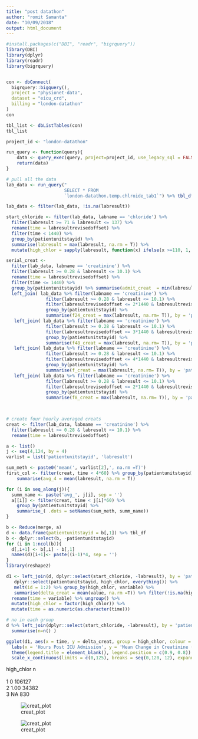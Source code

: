 ```yaml
---
title: "post datathon"
author: "romit Samanta"
date: "10/09/2018"
output: html_document
---
```


```r
#install.packages(c("DBI", "readr", "bigrquery"))
library(DBI)
library(dplyr)
library(readr)
library(bigrquery)


con <- dbConnect(
  bigrquery::bigquery(),
  project = "physionet-data",
  dataset = "eicu_crd",
  billing = "london-datathon"
)
con 

tbl_list <- dbListTables(con)
tbl_list

project_id <- "london-datathon"

run_query <- function(query){
    data <- query_exec(query, project=project_id, use_legacy_sql = FALSE, max_pages = Inf)
    return(data)
}
```

```r
# pull all the data
lab_data <- run_query("
                      SELECT * FROM 
                      `london-datathon.temp.chlroide_tab1`") %>% tbl_df()

lab_data <- filter(lab_data, !is.na(labresult))
```


```r
start_chloride <- filter(lab_data, labname == 'chloride') %>% 
  filter(labresult >= 71 & labresult <= 137) %>% 
  rename(time = labresultrevisedoffset) %>% 
  filter(time < 1440) %>% 
  group_by(patientunitstayid) %>% 
  summarise(labresult = max(labresult, na.rm = T)) %>% 
  mutate(high_chlor = sapply(labresult, function(x) ifelse(x >=110, 1, 0))) 

serial_creat <- 
  filter(lab_data, labname == 'creatinine') %>% 
  filter(labresult >= 0.28 & labresult <= 10.1) %>% 
  rename(time = labresultrevisedoffset) %>% 
  filter(time <= 1440) %>% 
  group_by(patientunitstayid) %>% summarise(admit_creat  = min(labresult, na.rm = T)) %>% 
  left_join( lab_data %>% filter(labname == 'creatinine') %>% 
               filter(labresult >= 0.28 & labresult <= 10.1) %>% 
               filter(labresultrevisedoffset <= 2*1440 & labresultrevisedoffset > 1440) %>% 
               group_by(patientunitstayid) %>% 
               summarise(f24_creat = max(labresult, na.rm= T)), by = 'patientunitstayid' ) %>% 
   left_join( lab_data %>% filter(labname == 'creatinine') %>% 
               filter(labresult >= 0.28 & labresult <= 10.1) %>% 
               filter(labresultrevisedoffset <= 3*1440 & labresultrevisedoffset > 2*1440) %>% 
               group_by(patientunitstayid) %>% 
               summarise(f48_creat = max(labresult, na.rm= T)), by = 'patientunitstayid' ) %>% 
   left_join( lab_data %>% filter(labname == 'creatinine') %>% 
               filter(labresult >= 0.28 & labresult <= 10.1) %>% 
               filter(labresultrevisedoffset <= 4*1440 & labresultrevisedoffset > 3*1440) %>% 
               group_by(patientunitstayid) %>% 
               summarise(f_creat = max(labresult, na.rm= T)), by = 'patientunitstayid' ) %>% 
   left_join( lab_data %>% filter(labname == 'creatinine') %>% 
               filter(labresult >= 0.28 & labresult <= 10.1) %>% 
               filter(labresultrevisedoffset <= 2*1440 & labresultrevisedoffset > 1440) %>% 
               group_by(patientunitstayid) %>% 
               summarise(f8_creat = max(labresult, na.rm= T)), by = 'patientunitstayid' )
    


# create four hourly averaged creats
creat <- filter(lab_data, labname == 'creatinine') %>% 
  filter(labresult >= 0.28 & labresult <= 10.1) %>% 
  rename(time = labresultrevisedoffset)

a <- list()
j <- seq(4,124, by = 4)
varlist = list('patientunitstayid', 'labresult')

sum_meth <- paste0('mean(', varlist[2],', na.rm =T)')
first_col <- filter(creat, time < 4*60) %>% group_by(patientunitstayid) %>% 
    summarise(avg_4 = mean(labresult, na.rm = T))

for (i in seq_along(j)){
  summ_name <- paste('avg_', j[i], sep = '')
  a[[i]] <- filter(creat, time < j[i]*60) %>% 
    group_by(patientunitstayid) %>% 
    summarise_( .dots = setNames(sum_meth, summ_name)) 
}

b <- Reduce(merge, a)
d <- data.frame(patientunitstayid = b[,1]) %>% tbl_df
b <- dplyr::select(b, -patientunitstayid)
for (i in 1:ncol(b)){
  d[,i+1] <- b[,i] - b[,1]
  names(d)[i+1]<- paste((i-1)*4, sep = '')
}
library(reshape2)

d1 <- left_join(d, dplyr::select(start_chloride, -labresult), by = 'patientunitstayid') %>% 
   dplyr::select(patientunitstayid, high_chlor, everything()) %>% 
   melt(id = 1:2) %>% group_by(high_chlor, variable) %>% 
   summarise(delta_creat = mean(value, na.rm =T)) %>% filter(!is.na(high_chlor)) %>% 
  rename(time = variable) %>% ungroup() %>% 
  mutate(high_chlor = factor(high_chlor)) %>% 
  mutate(time = as.numeric(as.character(time)))

# no in each group
d %>% left_join(dplyr::select(start_chloride, -labresult), by = 'patientunitstayid')  %>% group_by(high_chlor) %>% 
  summarise(n=n() )

ggplot(d1, aes(x = time, y = delta_creat, group = high_chlor, colour = high_chlor) ) + geom_smooth(span = 0.5, size = 0.8, alpha = 0.6) + geom_point() + theme_bw() + 
  labs(x = 'Hours Post ICU Admission', y = 'Mean Change in Creatinine (mg/dl)') + scale_colour_manual(values = c('blue3', 'black'), labels = c("Cl < 110 mmol/L", "Cl ≥ 110 mmol/L")) +
  theme(legend.title = element_blank(), legend.position = c(0.9, 0.8)) +
  scale_x_continuous(limits = c(0,125), breaks = seq(0,120, 12), expand = c(0,0)) 
```

high_chlor      n  
       <dbl>  <int>  
1       0    106127  
2       1.00  34382  
3      NA       830  



![creat_plot](https://github.com/EmmaRocheteau/datathon/blob/master/img/Delta_Creatinine.png)

![creat_plot](https://github.com/EmmaRocheteau/datathon/blob/master/img/delta_creat_120hr.png)